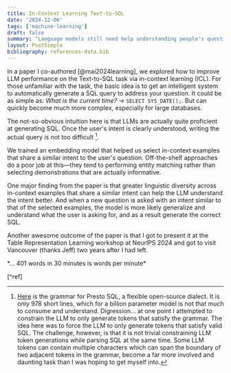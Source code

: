 ```yaml
---
title: In-Context Learning Text-to-SQL
date: '2024-12-06'
tags: ['machine-learning']
draft: false
summary: "Language models still need help understanding people's questions."
layout: PostSimple
bibliography: references-data.bib
---
```


In a paper I co-authored [@mai2024learning], we explored how to improve LLM performance on the
Text-to-SQL task via in-context learning (ICL). For those unfamiliar with the task,
the basic idea is to get an intelligent system to automatically generate a SQL query
to address your question.
It could be as simple as: *What is the current time?* $\longrightarrow$ `SELECT SYS_DATE();`.
But can quickly become much more complex, especially for large databases.

The not-so-obvious intuition here is that LLMs are actually quite proficient at generating SQL.
Once the user's intent is clearly understood, writing the actual query is not too difficult [^1].

We trained an embedding model that helped us select in-context examples that share a similar intent
to the user's question. Off-the-shelf approaches do a poor job at this—they tend to
performing entity matching rather than selecting demonstrations that are actually informative.

One major finding from the paper is that greater linguistic diversity across in-context examples
that share a similar intent can help the LLM understand the intent better.
And when a new question is asked with an intent similar to that of the selected examples,
the model is more likely generalize and understand what the user is asking for,
and as a result generate the correct SQL.

Another awesome outcome of the paper is that I got to present it at the Table Representation
Learning workshop at NeurIPS 2024 and got to visit Vancouver (thanks Jeff) two years
after I had left.

[^1]: [Here](https://github.com/prestodb/presto/blob/master/presto-parser/src/main/antlr4/com/facebook/presto/sql/parser/SqlBase.g4)
is the grammar for Presto SQL, a flexible open-source dialect. It is only 978 short lines,
which for a billion parameter model is not that much to consume and understand. Digression... at one point I attempted
to constrain the LLM to only generate tokens that satisfy the grammar. The idea here was to
force the LLM to only generate tokens that satisfy valid SQL. The challenge, however, is that
it is not trivial constraining LLM token generations while parsing SQL at the same time. Some LLM tokens
can contain multiple characters which can span the boundary of two adjacent tokens in the grammar,
become a far more involved and daunting task than I was hoping to get myself into.

<div className="text-sm">
*... 401 words in 30 minutes is  words per minute*
</div>

[^ref]